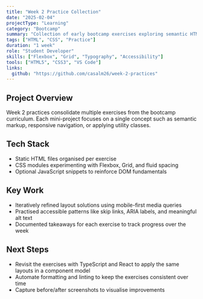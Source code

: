 ```yaml
---
title: "Week 2 Practice Collection"
date: "2025-02-04"
projectType: "Learning"
category: "Bootcamp"
summary: "Collection of early bootcamp exercises exploring semantic HTML, responsive CSS, and layout problem solving."
tags: ["HTML", "CSS", "Practice"]
duration: "1 week"
role: "Student Developer"
skills: ["Flexbox", "Grid", "Typography", "Accessibility"]
tools: ["HTML5", "CSS3", "VS Code"]
links:
  github: "https://github.com/casalm26/week-2-practices"
---
```


## Project Overview

Week 2 practices consolidate multiple exercises from the bootcamp curriculum. Each mini-project focuses on a single concept such as semantic markup, responsive navigation, or applying utility classes.

## Tech Stack

- Static HTML files organised per exercise
- CSS modules experimenting with Flexbox, Grid, and fluid spacing
- Optional JavaScript snippets to reinforce DOM fundamentals

## Key Work

- Iteratively refined layout solutions using mobile-first media queries
- Practised accessible patterns like skip links, ARIA labels, and meaningful alt text
- Documented takeaways for each exercise to track progress over the week

## Next Steps

- Revisit the exercises with TypeScript and React to apply the same layouts in a component model
- Automate formatting and linting to keep the exercises consistent over time
- Capture before/after screenshots to visualise improvements

